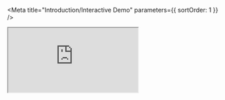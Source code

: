 <Meta title="Introduction/Interactive Demo" parameters={{ sortOrder: 1 }} />

<iframe
  src="https://codesandbox.io/embed/github/recurly/react-recurly/tree/master/demo?autoresize=1&fontsize=12&hidenavigation=1&theme=light"
  style={{ position: 'absolute', top: 0, left: 0, width: '100%', height: '100%', border: '0', overflow: 'hidden' }}
  title="@recurly/react-recurly-demo"
  allow="payment;"
  sandbox="allow-modals allow-forms allow-popups allow-scripts allow-same-origin"
></iframe>
